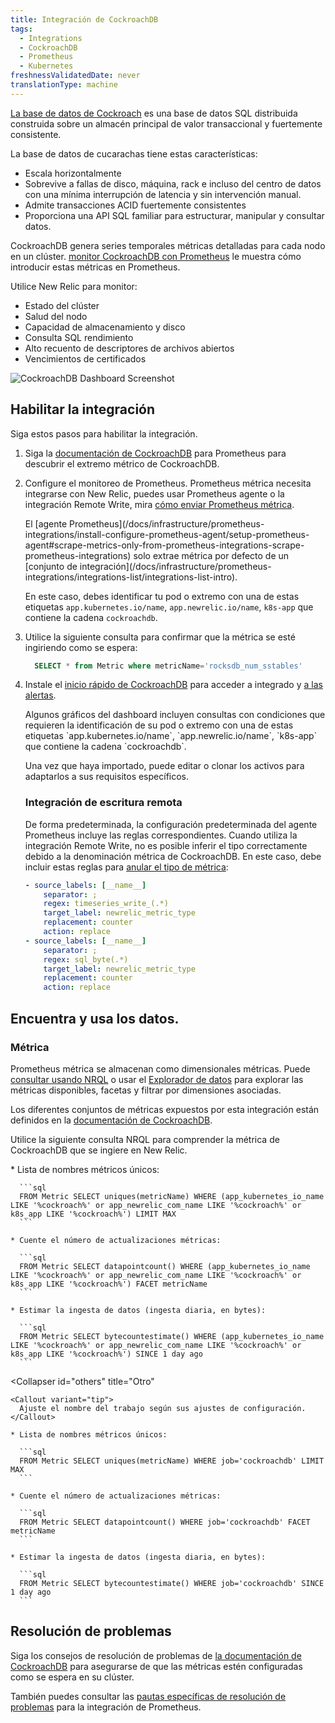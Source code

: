 ```yaml
---
title: Integración de CockroachDB
tags:
  - Integrations
  - CockroachDB
  - Prometheus
  - Kubernetes
freshnessValidatedDate: never
translationType: machine
---
```



[La base de datos de Cockroach](https://www.cockroachlabs.com/docs/) es una base de datos SQL distribuida construida sobre un almacén principal de valor transaccional y fuertemente consistente.

La base de datos de cucarachas tiene estas características:

* Escala horizontalmente
* Sobrevive a fallas de disco, máquina, rack e incluso del centro de datos con una mínima interrupción de latencia y sin intervención manual.
* Admite transacciones ACID fuertemente consistentes
* Proporciona una API SQL familiar para estructurar, manipular y consultar datos.

CockroachDB genera series temporales métricas detalladas para cada nodo en un clúster. [monitor CockroachDB con Prometheus](https://www.cockroachlabs.com/docs/v22.1/monitor-cockroachdb-with-prometheus.html#before-you-begin) le muestra cómo introducir estas métricas en Prometheus.

Utilice New Relic para monitor:

* Estado del clúster
* Salud del nodo
* Capacidad de almacenamiento y disco
* Consulta SQL rendimiento
* Alto recuento de descriptores de archivos abiertos
* Vencimientos de certificados

<img
  title="CockroachDB Dashboard"
  alt="CockroachDB Dashboard Screenshot"
  src={inrastructureCockroachdbDashboard}
/>

## Habilitar la integración

Siga estos pasos para habilitar la integración.

1. Siga la [documentación de CockroachDB](https://www.cockroachlabs.com/docs/v22.1/monitor-cockroachdb-with-prometheus.html) para Prometheus para descubrir el extremo métrico de CockroachDB.

2. Configure el monitoreo de Prometheus. Prometheus métrica necesita integrarse con New Relic, puedes usar Prometheus agente o la integración Remote Write, mira [cómo enviar Prometheus métrica](/docs/infrastructure/prometheus-integrations/install-configure-prometheus-agent/get-started/send-prometheus-metric-data-new-relic/).

   <Callout variant="important">
     El [agente Prometheus](/docs/infrastructure/prometheus-integrations/install-configure-prometheus-agent/setup-prometheus-agent#scrape-metrics-only-from-prometheus-integrations-scrape-prometheus-integrations) solo extrae métrica por defecto de un [conjunto de integración](/docs/infrastructure/prometheus-integrations/integrations-list/integrations-list-intro).

     En este caso, debes identificar tu pod o extremo con una de estas etiquetas `app.kubernetes.io/name`, `app.newrelic.io/name`, `k8s-app` que contiene la cadena `cockroachdb`.
   </Callout>

3. Utilice la siguiente consulta para confirmar que la métrica se esté ingiriendo como se espera:

   ```sql
     SELECT * from Metric where metricName='rocksdb_num_sstables'
   ```

4. Instale el [inicio rápido de CockroachDB](https://newrelic.com/instant-observability/?search=cockroachdb) para acceder a <InlinePopover type="dashboards"/>integrado y [a las alertas](/docs/alerts-applied-intelligence/new-relic-alerts/learn-alerts/introduction-alerts/).

   <Callout variant="important">
     Algunos gráficos del dashboard incluyen consultas con condiciones que requieren la identificación de su pod o extremo con una de estas etiquetas `app.kubernetes.io/name`, `app.newrelic.io/name`, `k8s-app` que contiene la cadena `cockroachdb`.
   </Callout>

   Una vez que haya importado, puede editar o clonar los activos para adaptarlos a sus requisitos específicos.

   ### Integración de escritura remota

   De forma predeterminada, la configuración predeterminada del agente Prometheus incluye las reglas correspondientes. Cuando utiliza la integración Remote Write, no es posible inferir el tipo correctamente debido a la denominación métrica de CockroachDB. En este caso, debe incluir estas reglas para [anular el tipo de métrica](/docs/infrastructure/prometheus-integrations/install-configure-remote-write/set-your-prometheus-remote-write-integration/#override-mapping):

   ```yaml
   - source_labels: [__name__]
       separator: ;
       regex: timeseries_write_(.*)
       target_label: newrelic_metric_type
       replacement: counter
       action: replace
   - source_labels: [__name__]
       separator: ;
       regex: sql_byte(.*)
       target_label: newrelic_metric_type
       replacement: counter
       action: replace
   ```

## Encuentra y usa los datos.

### Métrica

Prometheus métrica se almacenan como dimensionales métricas. Puede [consultar usando NRQL](/docs/telemetry-data-platform/get-data/apis/query-metric-data-type/) o usar el [Explorador de datos](/docs/query-your-data/explore-query-data/browse-data/introduction-data-explorer/) para explorar las métricas disponibles, facetas y filtrar por dimensiones asociadas.

Los diferentes conjuntos de métricas expuestos por esta integración están definidos en la [documentación de CockroachDB](https://www.cockroachlabs.com/docs/stable/monitoring-and-alerting.html).

Utilice la siguiente consulta NRQL para comprender la métrica de CockroachDB que se ingiere en New Relic.

<CollapserGroup>
  <Collapser
    id="prometheus-agent"
    title="Prometheus agente de New Relic"
  >
    * Lista de nombres métricos únicos:

      ```sql
      FROM Metric SELECT uniques(metricName) WHERE (app_kubernetes_io_name LIKE '%cockroach%' or app_newrelic_com_name LIKE '%cockroach%' or k8s_app LIKE '%cockroach%') LIMIT MAX
      ```

    * Cuente el número de actualizaciones métricas:

      ```sql
      FROM Metric SELECT datapointcount() WHERE (app_kubernetes_io_name LIKE '%cockroach%' or app_newrelic_com_name LIKE '%cockroach%' or k8s_app LIKE '%cockroach%') FACET metricName
      ```

    * Estimar la ingesta de datos (ingesta diaria, en bytes):

      ```sql
      FROM Metric SELECT bytecountestimate() WHERE (app_kubernetes_io_name LIKE '%cockroach%' or app_newrelic_com_name LIKE '%cockroach%' or k8s_app LIKE '%cockroach%') SINCE 1 day ago
      ```
  </Collapser>

  <Collapser
    id="others"
    title="Otro"
  >
    <Callout variant="tip">
      Ajuste el nombre del trabajo según sus ajustes de configuración.
    </Callout>

    * Lista de nombres métricos únicos:

      ```sql
      FROM Metric SELECT uniques(metricName) WHERE job='cockroachdb' LIMIT MAX
      ```

    * Cuente el número de actualizaciones métricas:

      ```sql
      FROM Metric SELECT datapointcount() WHERE job='cockroachdb' FACET metricName
      ```

    * Estimar la ingesta de datos (ingesta diaria, en bytes):

      ```sql
      FROM Metric SELECT bytecountestimate() WHERE job='cockroachdb' SINCE 1 day ago
      ```
  </Collapser>
</CollapserGroup>

## Resolución de problemas

Siga los consejos de resolución de problemas de [la documentación de CockroachDB](https://www.cockroachlabs.com/docs/v22.1/monitor-cockroachdb-with-prometheus.html) para asegurarse de que las métricas estén configuradas como se espera en su clúster.

También puedes consultar las [pautas específicas de resolución de problemas](/docs/infrastructure/prometheus-integrations/troubleshooting/no-data-appears-prometheus-integration) para la integración de Prometheus.